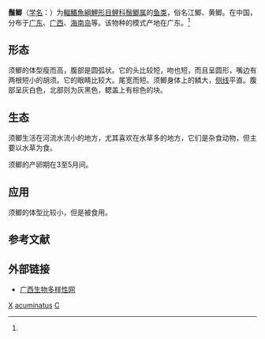 {{Speciesbox
| taxon = Carassioides acuminatus
| status = NE
| status_system = IUCN3.1
| binomial_authority = Richardson, 1846<ref name='id6274'>{{cite web| url =http://www.bioinfo.cn/db05/BjdwSpecies.php?action=view&id=6274| title =鬚鲫| work =中国动物物种编目数据库| publisher =中国科学院微生物研究所| author =中国科学院动物研究所| accessdate =2009-04-11| deadurl =yes| archiveurl =https://web.archive.org/web/20160305071418/http://www.bioinfo.cn/db05/BjdwSpecies.php?action=view&id=6274| archivedate =2016-03-05}}</ref>
| synonyms = *''Carassioides cantonensis''<br /><small>Heincke, 1892</small>
*''Carassioides cantonensis cantonensis''<br /><small>Heincke, 1892</small>
*''Carassioides cantonensis melanes''<br /><small>Mai, 1978</small>
*''Carassioides rhombeus''<br /><small>Oshima, 1926</small>
*''Carassoides cantonensis''<br /><small>Heincke, 1892</small>
*''Carpio cantonensis''<br /><small>Heincke, 1892</small>
*''Cyprinion orientalis''<br /><small>Vaillant, 1893</small>
*''Cyprinus acuminatus''<br /><small>Richardson, 1846</small>
}}

'''鬚鲫'''（[[学名|学名]]：{{lang|la|''Carassioides acuminatus''}}）为[[輻鰭魚綱|輻鰭魚綱]][[鯉形目|鯉形目]][[鲤科|鲤科]][[鬚鲫属|鬚鲫属]]的[[鱼类|鱼类]]，俗名江鲫、黄鲫。在中国，分布于[[广东|广东]]、[[广西|广西]]、[[海南岛|海南岛]]等。该物种的模式产地在广东。<ref name='id6274'/>

==形态==
须鲫的体型瘦而高，腹部是圆弧状。它的头比较短，吻也短，而且呈圆形，嘴边有两根短小的胡须。它的眼睛比较大。尾宽而短。须鲫身体上的鳞大，[[体侧线|侧线]]平直。腹部呈灰白色，北部则为灰黑色，鳃盖上有棕色的块。

==生态==
须鲫生活在河流水流小的地方，尤其喜欢在水草多的地方，它们是杂食动物，但主要以水草为食。

须鲫的产卵期在3至5月间。

==应用==
须鲫的体型比较小，但是被食用。

== 参考文献 ==
{{reflist}}

==外部链接==
*[http://www.gxbio.net/date/detail.asp?leibieid=0&newsid=8732 广西生物多样性网]{{dead link|date=2018年5月 |bot=InternetArchiveBot |fix-attempted=yes }}
{{Taxonbar}}
[[Category:食用魚|X]]
[[Category:须鲫属|acuminatus]]
[[Category:1846年描述的魚類|C]]